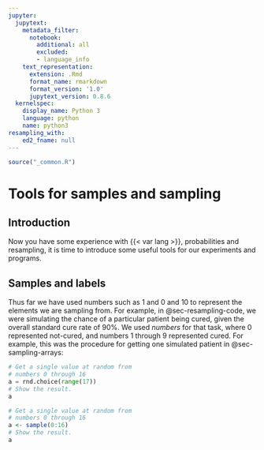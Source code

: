 ```yaml
---
jupyter:
  jupytext:
    metadata_filter:
      notebook:
        additional: all
        excluded:
        - language_info
    text_representation:
      extension: .Rmd
      format_name: rmarkdown
      format_version: '1.0'
      jupytext_version: 0.8.6
  kernelspec:
    display_name: Python 3
    language: python
    name: python3
resampling_with:
    ed2_fname: null
---
```


```r
source("_common.R")
```

# Tools for samples and sampling

## Introduction

Now you have some experience with {{< var lang >}}, probabilities and
resampling, it is time to introduce some useful tools for our experiments and
programs.

## Samples and labels

Thus far we have used numbers such as 1 and 0 and 10 to represent the elements
we are sampling from.  For example, in @sec-resampling-code, we were simulating the chance of a particular patient being cured, given the overall standard cure rate of 90%.   We used *numbers* for that task, where 0 represented not-cured, and numbers 1 through 9 represented cured.  For example, this was the procedure for getting one simulated patient in @sec-sampling-arrays:

```python
# Get a single value at random from
# numbers 0 through 16
a = rnd.choice(range(17))
# Show the result.
a
```

```r
# Get a single value at random from
# numbers 0 through 16
a <- sample(0:16)
# Show the result.
a
```

